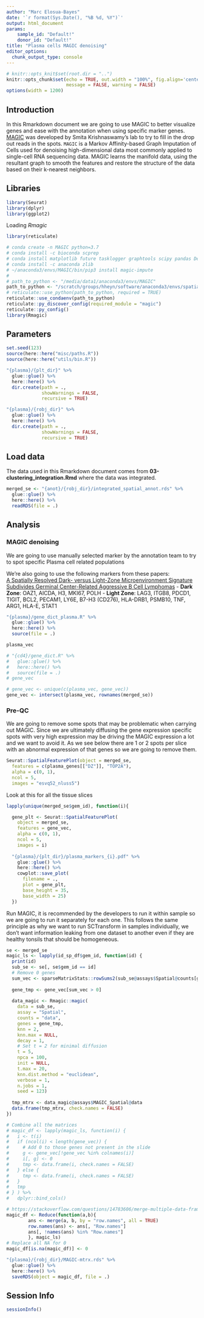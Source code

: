 ```yaml
---
author: "Marc Elosua-Bayes"
date: '`r format(Sys.Date(), "%B %d, %Y")`'
output: html_document
params: 
    sample_id: "Default!"
    donor_id: "Default!"
title: "Plasma cells MAGIC denoising"
editor_options: 
  chunk_output_type: console
---
```


```r
# knitr::opts_knit$set(root.dir = "..")
knitr::opts_chunk$set(echo = TRUE, out.width = "100%", fig.align='center', 
                      message = FALSE, warning = FALSE)
options(width = 1200)
```

## Introduction
In this Rmarkdown document we are going to use MAGIC to better visualize genes and ease with the annotation when using specific marker genes.
[MAGIC](https://magic.readthedocs.io/en/stable/) was developed by Smita Krishnaswamy's lab to try to fill in the drop out reads in the spots. `MAGIC` is a Markov Affinity-based Graph Imputation of Cells used for denoising high-dimensional data most commonly applied to single-cell RNA sequencing data. MAGIC learns the manifold data, using the resultant graph to smooth the features and restore the structure of the data based on their k-nearest neighbors. 

## Libraries
```r
library(Seurat)
library(dplyr)
library(ggplot2)
```

Loading *Rmagic*
```r
library(reticulate)

# conda create -n MAGIC python=3.7
# conda install -c bioconda scprep
# conda install matplotlib future tasklogger graphtools scipy pandas Deprecated pygsp pytz python-dateutil six threadpoolctl joblib decorator wrapt cycler kiwisolver pyparsing pillow
# conda install -c anaconda zlib
# ~/anaconda3/envs/MAGIC/bin/pip3 install magic-impute
#
# path_to_python <- "/media/data1/anaconda3/envs/MAGIC"
path_to_python <- "/scratch/groups/hheyn/software/anaconda3/envs/spatial_r/"
# reticulate::use_python(path_to_python, required = TRUE)
reticulate::use_condaenv(path_to_python)
reticulate::py_discover_config(required_module = "magic")
reticulate::py_config()
library(Rmagic)
```

## Parameters
```r
set.seed(123)
source(here::here("misc/paths.R"))
source(here::here("utils/bin.R"))

"{plasma}/{plt_dir}" %>%
  glue::glue() %>%
  here::here() %>%
  dir.create(path = .,
             showWarnings = FALSE,
             recursive = TRUE)

"{plasma}/{robj_dir}" %>%
  glue::glue() %>%
  here::here() %>%
  dir.create(path = .,
             showWarnings = FALSE,
             recursive = TRUE)
```

## Load data
The data used in this Rmarkdown document comes from **03-clustering_integration.Rmd** where the data was integrated.
```r
merged_se <- "{anot}/{robj_dir}/integrated_spatial_annot.rds" %>%
  glue::glue() %>%
  here::here() %>%
  readRDS(file = .)
```

## Analysis

### MAGIC denoising

We are going to use manually selected marker by the annotation team to try to spot specific Plasma cell related populations


We're also going to use the following markers from these papers: \
[A Spatially Resolved Dark- versus Light-Zone Microenvironment Signature Subdivides Germinal Center-Related Aggressive B Cell Lymphomas](10.1016/j.isci.2020.101562)
- **Dark Zone**: OAZ1, AICDA, H3, MKI67, POLH
- **Light Zone**: LAG3, ITGB8, PDCD1, TIGIT, BCL2, PECAM1, LY6E, B7-H3 (CD276), HLA-DRB1, PSMB10, TNF, ARG1, HLA-E, STAT1

```r
"{plasma}/gene_dict_plasma.R" %>%
  glue::glue() %>%
  here::here() %>%
  source(file = .)

plasma_vec

# "{cd4}/gene_dict.R" %>%
#   glue::glue() %>%
#   here::here() %>%
#   source(file = .)
# gene_vec

# gene_vec <- unique(c(plasma_vec, gene_vec))
gene_vec <- intersect(plasma_vec, rownames(merged_se))
```

### Pre-QC
We are going to remove some spots that may be problematic when carrying out MAGIC.
Since we are ultimately diffusing the gene expression specific spots with very high expression may be driving the MAGIC expression a lot and we want to avoid it. As we see below there are 1 or 2 spots per slice with an abnormal expression of that genes so we are going to remove them.
```r
Seurat::SpatialFeaturePlot(object = merged_se,
  features = c(plasma_genes[["DZ"]], "TOP2A"),
  alpha = c(0, 1),
  ncol = 5,
  images = "esvq52_nluss5")
```

Look at this for all the tissue slices
```r
lapply(unique(merged_se$gem_id), function(i){

  gene_plt <- Seurat::SpatialFeaturePlot(
    object = merged_se,
    features = gene_vec,
    alpha = c(0, 1),
    ncol = 5,
    images = i)
  
  "{plasma}/{plt_dir}/plasma_markers_{i}.pdf" %>%
    glue::glue() %>%
    here::here() %>%
    cowplot::save_plot(
      filename = .,
      plot = gene_plt,
      base_height = 35,
      base_width = 25)
  })

```

Run MAGIC, it is recommended by the developers to run it within sample so we are going to run it separately for each one.
This follows the same principle as why we want to run SCTransform in samples individually, we don't want information leaking from one dataset to another even if they are healthy tonsils that should be homogeneous.
```r
se <- merged_se
magic_ls <- lapply(id_sp_df$gem_id, function(id) {
  print(id)
  sub_se <- se[, se$gem_id == id]
  # Remove 0 genes
  sum_vec <- sparseMatrixStats::rowSums2(sub_se@assays$Spatial@counts[gene_vec, ])
  
  gene_tmp <- gene_vec[sum_vec > 0]
  
  data_magic <- Rmagic::magic(
    data = sub_se,
    assay = "Spatial",
    counts = "data",
    genes = gene_tmp,
    knn = 2,
    knn.max = NULL,
    decay = 1,
    # Set t = 2 for minimal diffusion
    t = 5,
    npca = 100,
    init = NULL,
    t.max = 20,
    knn.dist.method = "euclidean",
    verbose = 1,
    n.jobs = 1,
    seed = 123)
  
  tmp_mtrx <- data_magic@assays$MAGIC_Spatial@data
  data.frame(tmp_mtrx, check.names = FALSE)
})

# Combine all the matrices
# magic_df <- lapply(magic_ls, function(i) {
#   i <- t(i)
#   if (ncol(i) < length(gene_vec)) {
#     # Add 0 to those genes not present in the slide
#     g <- gene_vec[!gene_vec %in% colnames(i)]
#     i[, g] <- 0
#     tmp <- data.frame(i, check.names = FALSE)
#   } else {
#     tmp <- data.frame(i, check.names = FALSE)
#   }
#   tmp
# } ) %>%
#   dplyr::bind_cols()

# https://stackoverflow.com/questions/14783606/merge-multiple-data-frame-by-row-in-r
magic_df <- Reduce(function(a,b){
        ans <- merge(a, b, by = "row.names", all = TRUE)
        row.names(ans) <- ans[, "Row.names"]
        ans[, !names(ans) %in% "Row.names"]
        }, magic_ls)
# Replace all NA for 0
magic_df[is.na(magic_df)] <- 0

"{plasma}/{robj_dir}/MAGIC-mtrx.rds" %>%
  glue::glue() %>%
  here::here() %>%
  saveRDS(object = magic_df, file = .)

```

## Session Info
```r
sessionInfo()
```
